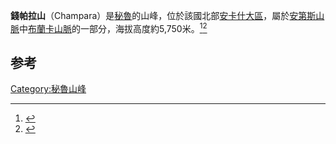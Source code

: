 {{Infobox mountain
| name =钱帕拉山
| photo = 
| photo_caption = 
| map = Peru | map_caption = Peru
| location = {{PER}}[[安卡什大區|安卡什大區]]
| label_position = 
| coordinates = {{coord|8|41|14|S|77|46|52|W|type:mountain_region:PE_scale:100000|format=dms|display=inline,title}}
| elevation_m = 5735
| elevation_ref = 
| prominence_m = 
| prominence_ref = 
| listing = 
| range = [[安第斯山脈|安第斯山脈]]、[[布蘭卡山脈|布蘭卡山脈]]
| topo = 
| range_coordinates = 
| coordinates_ref = 
| type = 
| age = 
| first_ascent = 1936年，W. ridge, N. face.<ref>Neate, Jill (1994). Mountaineering in the Andes, 2nd edition. RGS-IBG Expedition Advisory Centre. p. 37.</ref>
| easiest_route = 
|other_name=Champará| map_size = 240
}}
'''錢帕拉山'''（Champara）是[[秘魯|秘魯]]的山峰，位於該國北部[[安卡什大區|安卡什大區]]，屬於[[安第斯山脈|安第斯山脈]]中[[布蘭卡山脈|布蘭卡山脈]]的一部分，海拔高度約5,750米。<ref name=":0">{{Cite book|title=Peru 1:100 000, Corongo (18-h)|last=|first=|publisher=IGN (Instituto Geográfico Nacional - Perú)|year=|isbn=|location=|pages=}}</ref><ref name=":1">{{Cite book|title=The Andes: A Guide for Climbers|last=Biggar|first=John|publisher=Andes|year=2005|isbn=9780953608720|location=|pages=60}}</ref>

==参考==
{{refs}}
{{Peru-geo-stub}}
[[Category:秘魯山峰|Category:秘魯山峰]]
